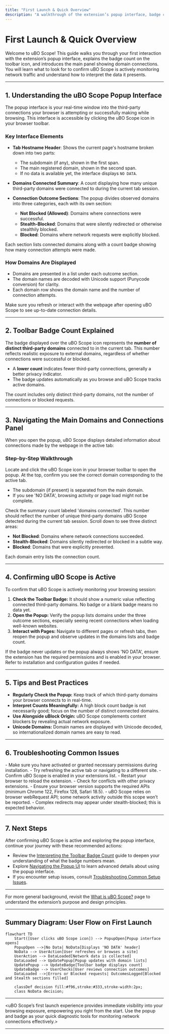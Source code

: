 ```yaml
---
title: "First Launch & Quick Overview"
description: "A walkthrough of the extension’s popup interface, badge counts, and the main domains/connections panel. This page ensures users know what to look for and how to confirm that uBO Scope is active."
---
```


# First Launch & Quick Overview

Welcome to uBO Scope! This guide walks you through your first interaction with the extension’s popup interface, explains the badge count on the toolbar icon, and introduces the main panel showing domain connections. You will learn what to look for to confirm uBO Scope is actively monitoring network traffic and understand how to interpret the data it presents.

---

## 1. Understanding the uBO Scope Popup Interface

The popup interface is your real-time window into the third-party connections your browser is attempting or successfully making while browsing. This interface is accessible by clicking the uBO Scope icon in your browser toolbar.

### Key Interface Elements

- **Tab Hostname Header**: Shows the current page's hostname broken down into two parts:
  - The subdomain (if any), shown in the first span.
  - The main registered domain, shown in the second span.
  - If no data is available yet, the interface displays `NO DATA`.

- **Domains Connected Summary**: A count displaying how many unique third-party domains were connected to during the current tab session.

- **Connection Outcome Sections**:
  The popup divides observed domains into three categories, each with its own section:
  - **Not Blocked (Allowed)**: Domains where connections were successful.
  - **Stealth-Blocked**: Domains that were silently redirected or otherwise stealthily blocked.
  - **Blocked**: Domains where network requests were explicitly blocked.

Each section lists connected domains along with a count badge showing how many connection attempts were made.

### How Domains Are Displayed

- Domains are presented in a list under each outcome section.
- The domain names are decoded with Unicode support (Punycode conversion) for clarity.
- Each domain row shows the domain name and the number of connection attempts.

<Tip>
Make sure you refresh or interact with the webpage after opening uBO Scope to see up-to-date connection details.
</Tip>

---

## 2. Toolbar Badge Count Explained

The badge displayed over the uBO Scope icon represents the **number of distinct third-party domains** connected to in the current tab. This number reflects realistic exposure to external domains, regardless of whether connections were successful or blocked.

- A **lower count** indicates fewer third-party connections, generally a better privacy indicator.
- The badge updates automatically as you browse and uBO Scope tracks active domains.

<Note>
The count includes only distinct third-party domains, not the number of connections or blocked requests.
</Note>

---

## 3. Navigating the Main Domains and Connections Panel

When you open the popup, uBO Scope displays detailed information about connections made by the webpage in the active tab:

### Step-by-Step Walkthrough

<Steps>
<Step title="Open the uBO Scope Popup">
Locate and click the uBO Scope icon in your browser toolbar to open the popup.
</Step>
<Step title="Observe the Header">
At the top, confirm you see the correct domain corresponding to the active tab.

- The subdomain (if present) is separated from the main domain.
- If you see 'NO DATA', browsing activity or page load might not be complete.
</Step>
<Step title="Review the Domains Connected Count">
Check the summary count labeled 'domains connected'. This number should reflect the number of unique third-party domains uBO Scope detected during the current tab session.
</Step>
<Step title="Examine Outcome Sections">
Scroll down to see three distinct areas:

- **Not Blocked**: Domains where network connections succeeded.
- **Stealth-Blocked**: Domains silently redirected or blocked in a subtle way.
- **Blocked**: Domains that were explicitly prevented.

Each domain entry lists the connection count.
</Step>
</Steps>

---

## 4. Confirming uBO Scope is Active

To confirm that uBO Scope is actively monitoring your browsing session:

1. **Check the Toolbar Badge:** It should show a numeric value reflecting connected third-party domains. No badge or a blank badge means no data yet.
2. **Open the Popup:** Verify the popup lists domains under the three outcome sections, especially seeing recent connections when loading well-known websites.
3. **Interact with Pages:** Navigate to different pages or refresh tabs, then reopen the popup and observe updates in the domains lists and badge count.

<Warning>
If the badge never updates or the popup always shows 'NO DATA', ensure the extension has the required permissions and is enabled in your browser. Refer to installation and configuration guides if needed.
</Warning>

---

## 5. Tips and Best Practices

- **Regularly Check the Popup:** Keep track of which third-party domains your browser connects to in real-time.
- **Interpret Counts Meaningfully:** A high block count badge is not necessarily good; focus on the number of distinct connected domains.
- **Use Alongside uBlock Origin:** uBO Scope complements content blockers by revealing actual network exposure.
- **Unicode Domains:** Domain names are displayed with Unicode decoded, so internationalized domain names are easy to read.

---

## 6. Troubleshooting Common Issues

<AccordionGroup title="Popup and Badge Issues">
<Accordion title="Popup Shows 'NO DATA' or Empty" >
- Make sure you have activated or granted necessary permissions during installation.
- Try refreshing the active tab or navigating to a different site.
- Confirm uBO Scope is enabled in your extensions list.
</Accordion>
<Accordion title="Toolbar Badge Count Not Updating" >
- Restart your browser to reload the extension.
- Check for conflicts with other privacy extensions.
- Ensure your browser version supports the required APIs (minimum Chrome 122, Firefox 128, Safari 18.5).
</Accordion>
<Accordion title="Domains Not Displayed Accurately" >
- uBO Scope relies on browser webRequest API; some network activity outside this scope won’t be reported.
- Complex redirects may appear under stealth-blocked; this is expected behavior.
</Accordion>
</AccordionGroup>

---

## 7. Next Steps

After confirming uBO Scope is active and exploring the popup interface, continue your journey with these recommended actions:

- Review the [Interpreting the Toolbar Badge Count](../core-workflows/interpreting-badge-counts.md) guide to deepen your understanding of what the badge numbers mean.
- Explore [Navigating the Popup UI](../getting-started/navigating-the-popup.md) to learn advanced details about using the popup interface.
- If you encounter setup issues, consult [Troubleshooting Common Setup Issues](../../getting-started/making-first-use/troubleshooting-install.md).

---

For more general background, revisit the [What is uBO Scope?](../../overview/introduction-core-concepts/what-is-ubo-scope.md) page to understand the extension’s purpose and design principles.

---

## Summary Diagram: User Flow on First Launch

```mermaid
flowchart TD
    Start([User clicks uBO Scope icon]) --> PopupOpen[Popup interface opens]
    PopupOpen -->|No Data| NoData[Displays 'NO DATA' header]
    NoData --> UserAction[User refreshes or browses a site]
    UserAction --> DataLoaded[Network data is collected]
    DataLoaded --> UpdatePopup[Popup updates with domain lists]
    UpdatePopup --> UpdateBadge[Toolbar badge displays count]
    UpdateBadge --> UserChecks[User reviews connection outcomes]
    DataLoaded -->|Errors or Blocked requests| OutcomesLogged[Blocked and Stealth sections filled]

    classDef decision fill:#f96,stroke:#333,stroke-width:2px;
    class NoData decision;
```

---

<uBO Scope’s first launch experience provides immediate visibility into your browsing exposure, empowering you right from the start. Use the popup and badge as your quick diagnostic tools for monitoring network connections effectively.>

---